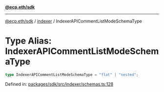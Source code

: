 [**@ecp.eth/sdk**](../../index.mdx)

***

[@ecp.eth/sdk](/sdk-reference/index.mdx) / [indexer](/sdk-reference/indexer/index.mdx) / IndexerAPICommentListModeSchemaType

# Type Alias: IndexerAPICommentListModeSchemaType

```ts
type IndexerAPICommentListModeSchemaType = "flat" | "nested";
```

Defined in: [packages/sdk/src/indexer/schemas.ts:128](https://github.com/ecp-eth/comments-monorepo/blob/main/packages/sdk/src/indexer/schemas.ts#L128)

